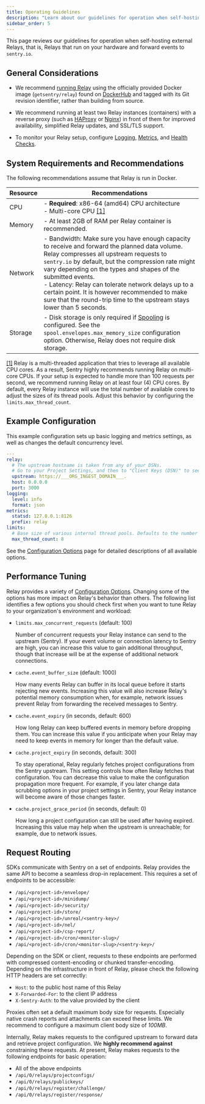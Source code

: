 ```yaml
---
title: Operating Guidelines
description: "Learn about our guidelines for operation when self-hosting external Relays."
sidebar_order: 5
---
```


This page reviews our guidelines for operation when self-hosting external Relays, that is, Relays that run on your hardware and forward events to `sentry.io`.

## General Considerations

- We recommend [running Relay](/product/relay/getting-started/) using the officially provided Docker image (`getsentry/relay`) found on [DockerHub](https://hub.docker.com/r/getsentry/relay/) and tagged with its Git revision identifier, rather than building from source.

- We recommend running at least two Relay instances (containers) with a reverse proxy (such as [HAProxy](https://www.haproxy.org/) or [Nginx](https://nginx.org)) in front of them for improved availability, simplified Relay updates, and SSL/TLS support.

- To monitor your Relay setup, configure [Logging](/product/relay/monitoring/#logging), [Metrics](/product/relay/monitoring/#metrics), and [Health Checks](/product/relay/monitoring/#health-checks).

## System Requirements and Recommendations

The following recommendations assume that Relay is run in Docker.

| Resource | Recommendations                                                                                                                                                                                                                                                                                                                                                                                                                                       |
| -------- | ----------------------------------------------------------------------------------------------------------------------------------------------------------------------------------------------------------------------------------------------------------------------------------------------------------------------------------------------------------------------------------------------------------------------------------------------------- |
| CPU      | - **Required**: x86-64 (amd64) CPU architecture<br/> - Multi-core CPU [[1]](#multi-core-cpu)                                                                                                                                                                                                                                                                                                                                                          |
| Memory   | - At least 2GB of RAM per Relay container is recommended.                                                                                                                                                                                                                                                                                                                                                                                             |
| Network  | - Bandwidth: Make sure you have enough capacity to receive and forward the planned data volume. Relay compresses all upstream requests to `sentry.io` by default, but the compression rate might vary depending on the types and shapes of the submitted events.<br/> - Latency: Relay can tolerate network delays up to a certain point. It is however recommended to make sure that the round-trip time to the upstream stays lower than 5 seconds. |
| Storage  | - Disk storage is only required if [Spooling](/product/relay/options/#spooling) is configured. See the `spool.envelopes.max_memory_size` configuration option. Otherwise, Relay does not require disk storage.                                                                                                                                                                                                                                        |

<p id="multi-core-cpu">

[[1]](#multi-core-footnote) Relay is a multi-threaded application that tries to leverage all available CPU cores. As a result, Sentry highly recommends running Relay on multi-core CPUs. If your setup is expected to handle more than 100 requests per second, we recommend running Relay on at least four (4) CPU cores. By default, every Relay instance will use the total number of available cores to adjust the sizes of its thread pools. Adjust this behavior by configuring the `limits.max_thread_count`.

</p>

## Example Configuration

This example configuration sets up basic logging and metrics settings, as well as changes the default concurrency level.

```yaml
---
relay:
  # The upstream hostname is taken from any of your DSNs.
  # Go to your Project Settings, and then to "Client Keys (DSN)" to see them.
  upstream: https://___ORG_INGEST_DOMAIN___.
  host: 0.0.0.0
  port: 3000
logging:
  level: info
  format: json
metrics:
  statsd: 127.0.0.1:8126
  prefix: relay
limits:
  # Base size of various internal thread pools. Defaults to the number of logical CPU cores
  max_thread_count: 8
```

See the [Configuration Options](/product/relay/options/) page for detailed descriptions of all available options.

## Performance Tuning

Relay provides a variety of [Configuration Options](/product/relay/options/). Changing some of the options has more impact on Relay's behavior than others.
The following list identifies a few options you should check first when you want to tune Relay to your organization's environment and workload:

- `limits.max_concurrent_requests` (default: 100)

  Number of concurrent requests your Relay instance can send to
  the upstream (Sentry). If your event volume or connection latency to Sentry are high, you can increase this value to gain additional throughput, though that increase will be at the expense of additional network connections.

- `cache.event_buffer_size` (default: 1000)

  How many events Relay can buffer in its local queue before it starts rejecting new events.
  Increasing this value will also increase Relay's potential memory consumption when, for
  example, network issues prevent Relay from forwarding the received messages to Sentry.

- `cache.event_expiry` (in seconds, default: 600)

  How long Relay can keep buffered events in memory before dropping them. You can increase this value if you anticipate when your Relay may need to keep events in memory for longer than the default value.

- `cache.project_expiry` (in seconds, default: 300)

  To stay operational, Relay regularly fetches project configurations from the Sentry upstream. This setting controls how often Relay fetches that configuration. You can decrease this value to make the configuration propagation more frequent. For example, if you later change data scrubbing options in your project settings in Sentry, your Relay instance will become aware of those changes faster.

- `cache.project_grace_period` (in seconds, default: 0)

  How long a project configuration can still be used after having expired.
  Increasing this value may help when the upstream is unreachable; for example, due to network issues.

## Request Routing

SDKs communicate with Sentry on a set of endpoints. Relay provides the same API to become a seamless drop-in replacement. This requires a set of endpoints to be accessible:

- `/api/<project-id>/envelope/`
- `/api/<project-id>/minidump/`
- `/api/<project-id>/security/`
- `/api/<project-id>/store/`
- `/api/<project-id>/unreal/<sentry-key>/`
- `/api/<project-id>/nel/`
- `/api/<project-id>/csp-report/`
- `/api/<project-id>/cron/<monitor-slug>/`
- `/api/<project-id>/cron/<monitor-slug>/<sentry-key>/`

Depending on the SDK or client, requests to these endpoints are performed with compressed content-encoding or chunked transfer-encoding. Depending on the infrastructure in front of Relay, please check the following HTTP headers are set correctly:

- `Host`: to the public host name of this Relay
- `X-Forwarded-For`: to the client IP address
- `X-Sentry-Auth`: to the value provided by the client

<Alert level="info">

Proxies often set a default maximum body size for requests. Especially native crash reports and attachments can exceed these limits. We recommend to configure a maximum client body size of _100MB_.

</Alert>

Internally, Relay makes requests to the configured upstream to forward data and retrieve project configuration. We **highly recommend against** constraining these requests. At present, Relay makes requests to the following endpoints for basic operation:

- All of the above endpoints
- `/api/0/relays/projectconfigs/`
- `/api/0/relays/publickeys/`
- `/api/0/relays/register/challenge/`
- `/api/0/relays/register/response/`

